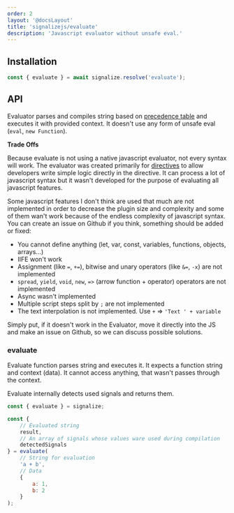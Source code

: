 ```yaml
---
order: 2
layout: '@docsLayout'
title: 'signalizejs/evaluate'
description: 'Javascript evaluator without unsafe eval.'
---
```



## Installation
<ImportMapDependencies module="evaluate" />

```js
const { evaluate } = await signalize.resolve('evaluate');
```

## API
Evaluator parses and compiles string based on [precedence table](https://developer.mozilla.org/en-US/docs/Web/JavaScript/Reference/Operators/Operator_precedence) and executes it with provided context.
It doesn't use any form of unsafe eval (`eval`, `new Function`).

**Trade Offs**

Because evaluate is not using a native javascript evaluator, not every syntax will work.
The evaluator was created primarily for [directives](/plugins/signalizejs-directives) to allow developers write simple logic directly in the directive.
It can process a lot of javascript syntax but it wasn't developed for the purpose of evaluating all javascript features.

Some javascript features I don't think are used that much are not implemented in order to decrease the plugin size and complexity and some of them wan't work because of the endless complexity of javascript syntax. You can create an issue on Github if you think, something should be added or fixed:
- You cannot define anything (let, var, const, variables, functions, objects, arrays...)
- IIFE won't work
- Assignment (like `=`, `+=`), bitwise and unary operators (like `&=`, `-x`) are not implemented
- `spread`, `yield`, `void`, `new`, `=>` (arrow function + operator) operators are not implemented
- Async wasn't implemented
- Multiple script steps split by `;` are not implemented
- The text interpolation is not implemented. Use `+` => `'Text ' + variable`

Simply put, if it doesn't work in the Evaluator, move it directly into the JS and make an issue on Github, so we can discuss possible solutions.

### evaluate
Evaluate function parses string and executes it.
It expects a function string and context (data). It cannot access anything, that wasn't passes through the context.

Evaluate internally detects used signals and returns them.

```js
const { evaluate } = signalize;

const {
	// Evaluated string
	result,
	// An array of signals whose values ware used during compilation
	detectedSignals
} = evaluate(
	// String for evaluation
	'a + b',
	// Data
	{
		a: 1,
		b: 2
	}
);
```
